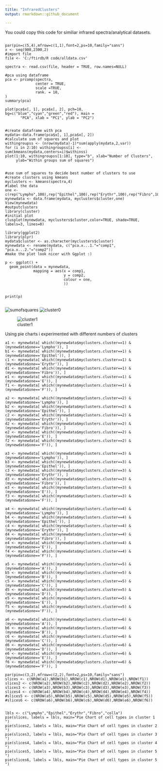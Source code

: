 ```yaml
---
title: "InfraredClusters"
output: rmarkdown::github_document

---
```




You could copy this code for similiar infrared spectra/analytical datasets.

```library(data.table)

par(pin=c(5,4),mfrow=c(1,1),font=2,ps=10,family="sans")
x <- seq(900,2300,2)
#import file
file <- 'C:/ftirdb/R code/alldata.csv'

spectra <- read.csv(file, header = TRUE, row.names=NULL)

#pca using dataframe
pca <- prcomp(spectra,
              center = TRUE,
              scale =TRUE,
              rank. = 10,
)
summary(pca)

plot(pca$x[, 1], pca$x[, 2], pch=10, bg=c("blue","cyan","green","red"), main =
       "PCA", xlab = "PC1", ylab = "PC2") 


#create dataframe with pca
mydata<-data.frame(pca$x[, 1],pca$x[, 2]) 
#calculate sum of squares and plot
withingroupss <- (nrow(mydata)-1)*sum(apply(mydata,2,var))
for (i in 2:10) withingroupss[i] <- sum(kmeans(mydata,centers=i)$withinss)
plot(1:10, withingroupss[1:10], type="b", xlab="Number of Clusters",
     ylab="Within groups sum of squares") 


#use sum of squares to decide best number of clusters to use 
#create clusters using kmeans
myclusters <- kmeans(spectra,4) 
#label the data
one <- c(rep("Lympho",100),rep("Epithel",100),rep("Erythr",100),rep("Fibro",101))
mynewdata <- data.frame(mydata, myclusters$cluster,one)
View(mynewdata) 
#outputclusters
library(cluster)
#initial plot
clusplot(mynewdata, myclusters$cluster,color=TRUE, shade=TRUE, labels=3, lines=0)

library(ggplot2)
library(plyr)
mydata$cluster <- as.character(myclusters$cluster)
mynewdata <- rename(mydata, c("pca.x...1."="comp1", "pca.x...2."="comp2"))
#make the plot look nicer with Ggplot :) 

p <- ggplot() +
  geom_point(data = mynewdata, 
             mapping = aes(x = comp1, 
                           y = comp2, 
                           colour = one,
                           ))


print(p)


```


![sumofsquares](C:\Users\sgriffiths\Documents\cellclusters.jpeg)
![cluster0](C:\Users\sgriffiths\Documents\plotofclusters.jpeg)

![cluster1](C:\Users\sgriffiths\Documents\sumofs.jpeg)

Using pie charts i experimented with different numbers of clusters

```
a1 <- mynewdata[ which((mynewdata$myclusters.cluster==1) &(mynewdata$one=='Lympho')), ]
b1 <- mynewdata[ which((mynewdata$myclusters.cluster==1) &(mynewdata$one=='Epithel')), ]
c1 <- mynewdata[ which((mynewdata$myclusters.cluster==1) &(mynewdata$one=='Erythr')), ]
d1 <- mynewdata[ which((mynewdata$myclusters.cluster==1) &(mynewdata$one=='Fibro')), ]
e1 <- mynewdata[ which((mynewdata$myclusters.cluster==1) &(mynewdata$one=='E')), ]
f1 <- mynewdata[ which((mynewdata$myclusters.cluster==1) &(mynewdata$one=='F')), ]

a2 <- mynewdata[ which((mynewdata$myclusters.cluster==2) &(mynewdata$one=='Lympho')), ]
b2 <- mynewdata[ which((mynewdata$myclusters.cluster==2) &(mynewdata$one=='Epithel')), ]
c2 <- mynewdata[ which((mynewdata$myclusters.cluster==2) &(mynewdata$one=='Erythr')), ]
d2 <- mynewdata[ which((mynewdata$myclusters.cluster==2) &(mynewdata$one=='Fibro')), ]
e2 <- mynewdata[ which((mynewdata$myclusters.cluster==2) &(mynewdata$one=='E')), ]
f2 <- mynewdata[ which((mynewdata$myclusters.cluster==2) &(mynewdata$one=='F')), ]

a3 <- mynewdata[ which((mynewdata$myclusters.cluster==3) &(mynewdata$one=='Lympho')), ]
b3 <- mynewdata[ which((mynewdata$myclusters.cluster==3) &(mynewdata$one=='Epithel')), ]
c3 <- mynewdata[ which((mynewdata$myclusters.cluster==3) &(mynewdata$one=='Erythr')), ]
d3 <- mynewdata[ which((mynewdata$myclusters.cluster==3) &(mynewdata$one=='Fibro')), ]
e3 <- mynewdata[ which((mynewdata$myclusters.cluster==3) &(mynewdata$one=='E')), ]
f3 <- mynewdata[ which((mynewdata$myclusters.cluster==3) &(mynewdata$one=='F')), ]

a4 <- mynewdata[ which((mynewdata$myclusters.cluster==4) &(mynewdata$one=='Lympho')), ]
b4 <- mynewdata[ which((mynewdata$myclusters.cluster==4) &(mynewdata$one=='Epithel')), ]
c4 <- mynewdata[ which((mynewdata$myclusters.cluster==4) &(mynewdata$one=='Erythr')), ]
d4 <- mynewdata[ which((mynewdata$myclusters.cluster==4) &(mynewdata$one=='Fibro')), ]
e4 <- mynewdata[ which((mynewdata$myclusters.cluster==4) &(mynewdata$one=='E')), ]
f4 <- mynewdata[ which((mynewdata$myclusters.cluster==4) &(mynewdata$one=='F')), ]

a5 <- mynewdata[ which((mynewdata$myclusters.cluster==5) &(mynewdata$one=='A')), ]
b5 <- mynewdata[ which((mynewdata$myclusters.cluster==5) &(mynewdata$one=='B')), ]
c5 <- mynewdata[ which((mynewdata$myclusters.cluster==5) &(mynewdata$one=='C')), ]
d5 <- mynewdata[ which((mynewdata$myclusters.cluster==5) &(mynewdata$one=='D')), ]
e5 <- mynewdata[ which((mynewdata$myclusters.cluster==5) &(mynewdata$one=='E')), ]
f5 <- mynewdata[ which((mynewdata$myclusters.cluster==5) &(mynewdata$one=='F')), ]

a6 <- mynewdata[ which((mynewdata$myclusters.cluster==6) &(mynewdata$one=='A')), ]
b6 <- mynewdata[ which((mynewdata$myclusters.cluster==6) &(mynewdata$one=='B')), ]
c6 <- mynewdata[ which((mynewdata$myclusters.cluster==6) &(mynewdata$one=='C')), ]
d6 <- mynewdata[ which((mynewdata$myclusters.cluster==6) &(mynewdata$one=='D')), ]
e6 <- mynewdata[ which((mynewdata$myclusters.cluster==6) &(mynewdata$one=='E')), ]
f6 <- mynewdata[ which((mynewdata$myclusters.cluster==6) &(mynewdata$one=='F')), ]

par(pin=c(3,2),mfrow=c(2,2),font=2,ps=10,family="sans")
slices <- c(NROW(a1),NROW(b1),NROW(c1),NROW(d1),NROW(e1),NROW(f1))
slices2 <- c(NROW(a2),NROW(b2),NROW(c2),NROW(d2),NROW(e2),NROW(f2))
slices3 <- c(NROW(a3),NROW(b3),NROW(c3),NROW(d3),NROW(e3),NROW(f3))
slices4 <- c(NROW(a4),NROW(b4),NROW(c4),NROW(d4),NROW(e4),NROW(f4))
#slices5 <- c(NROW(a5),NROW(b5),NROW(c5),NROW(d5),NROW(e5),NROW(f5))
#slices6 <- c(NROW(a6),NROW(b6),NROW(c6),NROW(d6),NROW(e6),NROW(f6))


lbls <- c("Lympho","Epithel","Erythr","Fibro","colla")
pie(slices, labels = lbls, main="Pie Chart of cell types in cluster 1 ")
pie(slices2, labels = lbls, main="Pie Chart of cell types in cluster 2 ")
pie(slices3, labels = lbls, main="Pie Chart of cell types in cluster 3 ")
pie(slices4, labels = lbls, main="Pie Chart of cell types in cluster 4 ")
pie(slices5, labels = lbls, main="Pie Chart of cell types in cluster 5 ")
pie(slices6, labels = lbls, main="Pie Chart of cell types in cluster 5 ")

```

